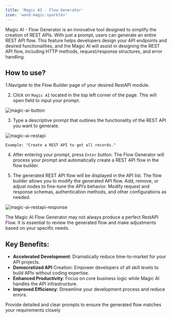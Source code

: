 ```yaml
---
title: 'Magic AI - Flow Generator'
icon: 'wand-magic-sparkles'
--- 
```


Magic AI - Flow Generator is an innovative tool designed to simplify the creation of REST APIs. With just a prompt, users can generate an entire REST API flow. This feature helps developers design your API endpoints and desired functionalities, and the Magic AI will assist in designing the REST API flow, including HTTP methods, request/response structures, and error handling.

## How to use?

1.Navigate to the Flow Builder page of your desired RestAPI module.

2. Click on `Magic AI` located in the top left corner of the page. This will open field to input your prompt. 

![magic-ai-button](/assets/images/magic-ai-button.png)


3. Type a descriptive prompt that outlines the functionality of the REST API you want to generate.

![magic-ai-restapi](/assets/images/magic-ai-restapi.png)

```
Example: "Create a REST API to get all records."
```

4. After entering your prompt, press `Enter` button. The Flow Generator will process your prompt and automatically create a REST API flow in the flow builder.

5. The generated REST API flow will be displayed in the API list. The flow builder allows you to modify the generated API flow. Add, remove, or adjust nodes to fine-tune the API’s behavior. Modify request and response schemas, authentication methods, and other configurations as needed.

![magic-ai-restapi-response](/assets/images/magic-ai-restapi-response.png)

<Tip>
The Magic AI Flow Generator may not always produce a perfect RestAPI Flow. It is essential to review the generated flow and make adjustments based on your specific needs.
</Tip>

## Key Benefits:

- **Accelerated Development**: Dramatically reduce time-to-market for your API projects.
- **Democratized API** Creation: Empower developers of all skill levels to build APIs without coding expertise.
- **Enhanced Productivity**: Focus on core business logic while Magic AI handles the API infrastructure.
- **Improved Efficiency**: Streamline your development process and reduce errors.


<Accordion title="How to use Magic AI - Flow Generator effectively">
Provide detailed and clear prompts to ensure the generated flow matches your requirements closely
</Accordion>

